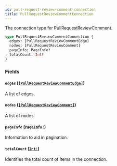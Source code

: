 ```yaml
---
id: pull-request-review-comment-connection
title: PullRequestReviewCommentConnection
---
```


The connection type for PullRequestReviewComment.

```graphql
type PullRequestReviewCommentConnection {
  edges: [PullRequestReviewCommentEdge]
  nodes: [PullRequestReviewComment]
  pageInfo: PageInfo!
  totalCount: Int!
}
```

### Fields

#### `edges` ([`[PullRequestReviewCommentEdge]`](/docs/api/objects/pull-request-review-comment-edge))

A list of edges.

#### `nodes` ([`[PullRequestReviewComment]`](/docs/api/objects/pull-request-review-comment))

A list of nodes.

#### `pageInfo` ([`PageInfo!`](/docs/api/objects/page-info))

Information to aid in pagination.

#### `totalCount` ([`Int!`](/docs/api/scalars/int))

Identifies the total count of items in the connection.
